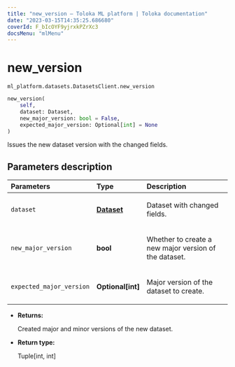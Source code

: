 ```yaml
---
title: "new_version — Toloka ML platform | Toloka documentation"
date: "2023-03-15T14:35:25.686680"
coverId: F_bIcOYF9yjrxkPZrXc3
docsMenu: "mlMenu"
---
```


# new_version

`ml_platform.datasets.DatasetsClient.new_version`

```python
new_version(
    self,
    dataset: Dataset,
    new_major_version: bool = False,
    expected_major_version: Optional[int] = None
)
```

Issues the new dataset version with the changed fields.

## Parameters description

| Parameters | Type | Description |
| :----------| :----| :-----------|
`dataset`|**[Dataset](/docs/toloka-ml/reference/ml_platform.datasets.Dataset)**|<p>Dataset with changed fields.</p>
`new_major_version`|**bool**|<p>Whether to create a new major version of the dataset.</p>
`expected_major_version`|**Optional\[int\]**|<p>Major version of the dataset to create.</p>

* **Returns:**

  Created major and minor versions of the new dataset.

* **Return type:**

  Tuple\[int, int\]